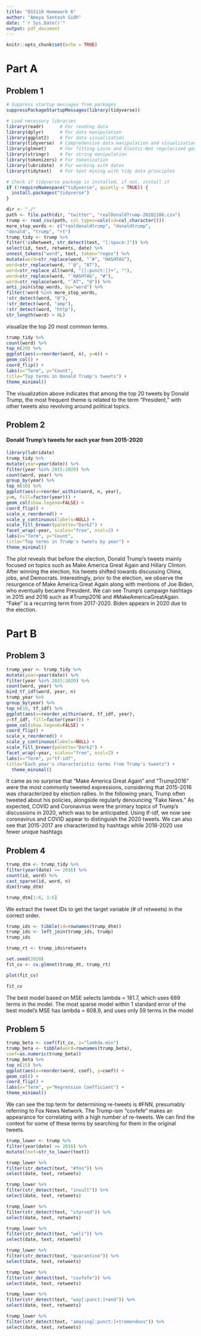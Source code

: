 ```yaml
---
title: "DS5110 Homework 6"
author: "Ameya Santosh Gidh"
date: "`r Sys.Date()`"
output: pdf_document
---
```


```r
knitr::opts_chunk$set(echo = TRUE)
```

# Part A

## Problem 1

```r
# Suppress startup messages from packages
suppressPackageStartupMessages(library(tidyverse))

# Load necessary libraries
library(readr)      # For reading data
library(dplyr)      # For data manipulation
library(ggplot2)    # For data visualization
library(tidyverse)  # Comprehensive data manipulation and visualization package
library(glmnet)     # For fitting Lasso and Elastic-Net regularized generalized linear models
library(stringr)    # For string manipulation
library(tokenizers) # For tokenization
library(lubridate)  # For working with dates
library(tidytext)   # For text mining with tidy data principles

# Check if tidyverse package is installed, if not, install it
if (!requireNamespace("tidyverse", quietly = TRUE)) {
  install.packages("tidyverse")
}

```


```r
dir <- "./"
path <- file.path(dir, "twitter", "realDonaldTrump-20201106.csv")
trump <- read_csv(path, col_types=cols(id=col_character()))
more_stop_words <- c("realdonaldtrump", "donaldtrump",
"donald", "trump", "rt")
trump_tidy <- trump %>%
filter(!isRetweet, str_detect(text, "[:space:]")) %>%
select(id, text, retweets, date) %>%
unnest_tokens("word", text, token="regex") %>%
mutate(word=str_replace(word, "ˆ#", "HASHTAG"),
word=str_replace(word, "ˆ@", "AT"),
word=str_replace_all(word, "[[:punct:]]+", ""),
word=str_replace(word, "ˆHASHTAG", "#"),
word=str_replace(word, "ˆAT", "@")) %>%
anti_join(stop_words, by="word") %>%
filter(!word %in% more_stop_words,
!str_detect(word, "@"),
!str_detect(word, "amp"),
!str_detect(word, "http"),
str_length(word) > 0L)
```

visualize the top 20 most common terms.
```r
trump_tidy %>%
count(word) %>%
top_n(20) %>%
ggplot(aes(x=reorder(word, n), y=n)) +
geom_col() +
coord_flip() +
labs(x="Term", y="Count",
title="Top terms in Donald Trump's tweets") +
theme_minimal()
```
The visualization above indicates that among the top 20 tweets by Donald Trump, the most frequent theme is related to the term "President," with other tweets also revolving around political topics.

## Problem 2

#### Donald Trump’s tweets for each year from 2015-2020
```r
library(lubridate)
trump_tidy %>%
mutate(year=year(date)) %>%
filter(year %in% 2015:2020) %>%
count(word, year) %>%
group_by(year) %>%
top_n(10) %>%
ggplot(aes(x=reorder_within(word, n, year),
y=n, fill=factor(year))) +
geom_col(show.legend=FALSE) +
coord_flip() +
scale_x_reordered() +
scale_y_continuous(labels=NULL) +
scale_fill_brewer(palette="Dark2") +
facet_wrap(~year, scales="free", ncol=2) +
labs(x="Term", y="Count",
title="Top terms in Trump's tweets by year") +
theme_minimal()
```


The plot reveals that before the election, Donald Trump's tweets mainly focused on topics such as Make America Great Again and Hillary Clinton. After winning the election, his tweets shifted towards discussing China, jobs, and Democrats. Interestingly, prior to the election, we observe the resurgence of Make America Great Again along with mentions of Joe Biden, who eventually became President.
We can see Trump’s campaign hashtags in 2015 and 2016 such as #Trump2016 and #MakeAmericaGreatAgain.
“Fake” is a recurring term from 2017-2020. Biden appears in 2020 due to the election.

# Part B

## Problem 3

```r
trump_year <- trump_tidy %>%
mutate(year=year(date)) %>%
filter(year %in% 2015:2020) %>%
count(word, year) %>%
bind_tf_idf(word, year, n)
trump_year %>%
group_by(year) %>%
top_n(10, tf_idf) %>%
ggplot(aes(x=reorder_within(word, tf_idf, year),
y=tf_idf, fill=factor(year))) +
geom_col(show.legend=FALSE) +
coord_flip() +
scale_x_reordered() +
scale_y_continuous(labels=NULL) +
scale_fill_brewer(palette="Dark2") +
facet_wrap(~year, scales="free", ncol=2) +
labs(x="Term", y="tf-idf",
title="Each year's characteristic terms from Trump's tweets") +
  theme_minimal()
```


It came as no surprise that "Make America Great Again" and "Trump2016" were the most commonly tweeted expressions, considering that 2015-2016 was characterized by election rallies. In the following years, Trump often tweeted about his policies, alongside regularly denouncing "Fake News." As expected, COVID and Coronavirus were the primary topics of Trump's discussions in 2020, which was to be anticipated.
Using tf-idf, we now see coronavirus and COVID appear to distinguish the 2020 tweets. We can also see that
2015-2017 are characterized by hashtags while 2018-2020 use fewer unique hashtags

## Problem 4

```r
trump_dtm <- trump_tidy %>%
filter(year(date) >= 2016) %>%
count(id, word) %>%
cast_sparse(id, word, n)
dim(trump_dtm)

```

```r
trump_dtm[1:6, 1:6]
```

We extract the tweet IDs to get the target variable (# of retweets) in the correct order.
```r
trump_ids <- tibble(id=rownames(trump_dtm))
trump_ids <- left_join(trump_ids, trump)
trump_ids

```

```r
trump_rt <- trump_ids$retweets
```



```r
set.seed(2020)
fit_cv <- cv.glmnet(trump_dt, trump_rt)

```

```r
plot(fit_cv)
```

```r
fit_cv
```
The best model based on MSE selects lambda = 181.7, which uses 689 terms in the model.
The most sparse model within 1 standard error of the best model’s MSE has lambda = 608.9, and uses only
59 terms in the model

## Problem 5

```r
trump_beta <- coef(fit_cv, s="lambda.min")
trump_beta <- tibble(word=rownames(trump_beta),
coef=as.numeric(trump_beta))
trump_beta %>%
top_n(15) %>%
ggplot(aes(x=reorder(word, coef), y=coef)) +
geom_col() +
coord_flip() +
labs(x="Term", y="Regression Coefficient") +
theme_minimal()

```
We can see the top term for determining re-tweets is #FNN, presumably referring to Fox News Network.
The Trump-ism “covfefe” makes an appearance for correlating with a high number of re-tweets.
We can find the context for some of these terms by searching for them in the original tweets.


```r
trump_lower <- trump %>%
filter(year(date) >= 2016) %>%
mutate(text=str_to_lower(text))
```

```r
trump_lower %>%
filter(str_detect(text, "#fnn")) %>%
select(date, text, retweets)
```


```r
trump_lower %>%
filter(str_detect(text, "insult")) %>%
select(date, text, retweets)

```


```r
trump_lower %>%
filter(str_detect(text, "starved")) %>%
select(date, text, retweets)
```


```r
trump_lower %>%
filter(str_detect(text, "weli")) %>%
select(date, text, retweets)
```


```r
trump_lower %>%
filter(str_detect(text, "quarantine")) %>%
select(date, text, retweets)
```

```r
trump_lower %>%
filter(str_detect(text, "covfefe")) %>%
select(date, text, retweets)
```

```r
trump_lower %>%
filter(str_detect(text, "way[:punct:]+and")) %>%
select(date, text, retweets)
```



```r
trump_lower %>%
filter(str_detect(text, "amazing[:punct:]+tremendous")) %>%
select(date, text, retweets)
```

